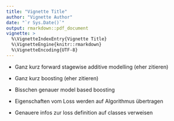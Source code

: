 ```yaml
---
title: "Vignette Title"
author: "Vignette Author"
date: "`r Sys.Date()`"
output: rmarkdown::pdf_document
vignette: >
  %\VignetteIndexEntry{Vignette Title}
  %\VignetteEngine{knitr::rmarkdown}
  %\VignetteEncoding{UTF-8}
---
```




\section{Methodology}

- Ganz kurz forward stagewise additive modelling (eher zitieren)
- Ganz kurz boosting (eher zitieren)
- Bisschen genauer model based boosting



- Eigenschaften vom Loss werden auf Algorithmus übertragen
- Genauere infos zur loss definition auf classes verweisen
